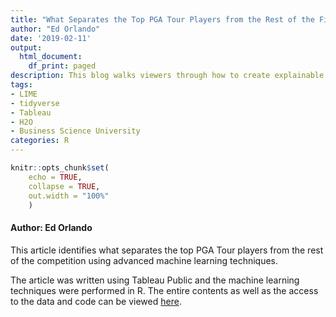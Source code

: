 ```yaml
---
title: "What Separates the Top PGA Tour Players from the Rest of the Field"
author: "Ed Orlando"
date: '2019-02-11'
output:
  html_document:
    df_print: paged
description: This blog walks viewers through how to create explainable machine learning algorithms to see what makes the top PGA players the best.
tags:
- LIME
- tidyverse
- Tableau
- H2O
- Business Science University
categories: R
---
```


```r
knitr::opts_chunk$set(
    echo = TRUE,
    collapse = TRUE,
    out.width = "100%"
    )
```

#### Author: Ed Orlando

This article identifies what separates the top PGA Tour players from the rest of the competition using advanced machine learning techniques.

The article was written using Tableau Public and the machine learning techniques were performed in R.  The entire contents as well as the access to the data and code can be viewed [here](<https://public.tableau.com/profile/ed.orlando#!/vizhome/PGATourAnalytics/PGATourAnalytics>).
